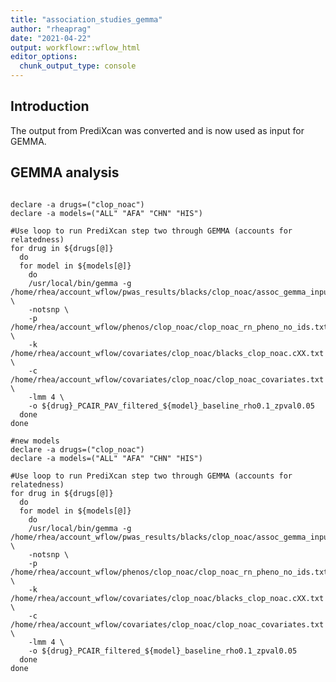 ```yaml
---
title: "association_studies_gemma"
author: "rheaprag"
date: "2021-04-22"
output: workflowr::wflow_html
editor_options:
  chunk_output_type: console
---
```


## Introduction

The output from PrediXcan was converted and is now used as input for GEMMA.

## GEMMA analysis

```{}

declare -a drugs=("clop_noac")
declare -a models=("ALL" "AFA" "CHN" "HIS")

#Use loop to run PrediXcan step two through GEMMA (accounts for relatedness)
for drug in ${drugs[@]}
  do
  for model in ${models[@]}
    do
    /usr/local/bin/gemma -g /home/rhea/account_wflow/pwas_results/blacks/clop_noac/assoc_gemma_input/blacks_clop_noac_PCAIR_PAV_filtered_${model}_baseline_rho0.1_zpval0.05_gemma.txt \
    -notsnp \
    -p /home/rhea/account_wflow/phenos/clop_noac/clop_noac_rn_pheno_no_ids.txt \
    -k /home/rhea/account_wflow/covariates/clop_noac/blacks_clop_noac.cXX.txt \
    -c /home/rhea/account_wflow/covariates/clop_noac/clop_noac_covariates.txt \
    -lmm 4 \
    -o ${drug}_PCAIR_PAV_filtered_${model}_baseline_rho0.1_zpval0.05
  done
done

#new models
declare -a drugs=("clop_noac")
declare -a models=("ALL" "AFA" "CHN" "HIS")

#Use loop to run PrediXcan step two through GEMMA (accounts for relatedness)
for drug in ${drugs[@]}
  do
  for model in ${models[@]}
    do
    /usr/local/bin/gemma -g /home/rhea/account_wflow/pwas_results/blacks/clop_noac/assoc_gemma_input/blacks_clop_noac_PCAIR_filtered_${model}_baseline_rho0.1_zpval0.05_gemma.txt \
    -notsnp \
    -p /home/rhea/account_wflow/phenos/clop_noac/clop_noac_rn_pheno_no_ids.txt \
    -k /home/rhea/account_wflow/covariates/clop_noac/blacks_clop_noac.cXX.txt \
    -c /home/rhea/account_wflow/covariates/clop_noac/clop_noac_covariates.txt \
    -lmm 4 \
    -o ${drug}_PCAIR_filtered_${model}_baseline_rho0.1_zpval0.05
  done
done
```
